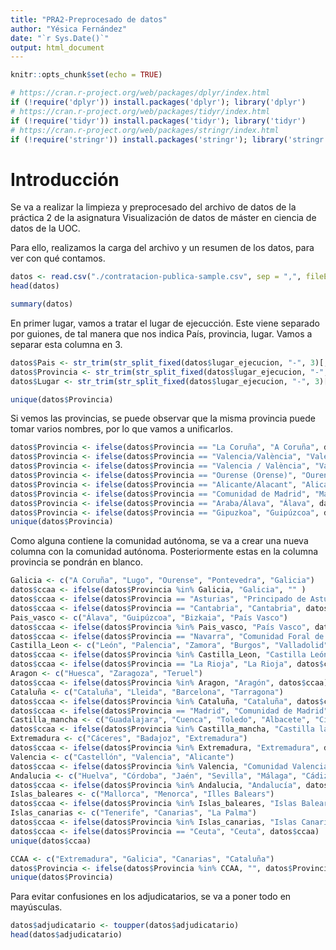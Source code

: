 ---
title: "PRA2-Preprocesado de datos"
author: "Yésica Fernández"
date: "`r Sys.Date()`"
output: html_document
---

```{r setup, include=FALSE}
knitr::opts_chunk$set(echo = TRUE)
```

```{r}
# https://cran.r-project.org/web/packages/dplyr/index.html
if (!require('dplyr')) install.packages('dplyr'); library('dplyr')
# https://cran.r-project.org/web/packages/tidyr/index.html
if (!require('tidyr')) install.packages('tidyr'); library('tidyr')
# https://cran.r-project.org/web/packages/stringr/index.html
if (!require('stringr')) install.packages('stringr'); library('stringr')
```


# Introducción

Se va a realizar la limpieza y preprocesado del archivo de datos de la práctica 2 de la asignatura Visualización de datos de máster en ciencia de datos de la UOC.

Para ello, realizamos la carga del archivo y un resumen de los datos, para ver con qué contamos.

```{r}
datos <- read.csv("./contratacion-publica-sample.csv", sep = ",", fileEncoding = "UTF-8", stringsAsFactors = TRUE)
head(datos)
```

```{r}
summary(datos)
```
En primer lugar, vamos a tratar el lugar de ejecucción. Este viene separado por guiones, de tal manera que nos indica País, provincia, lugar. Vamos a separar esta columna en 3.

```{r}
datos$Pais <- str_trim(str_split_fixed(datos$lugar_ejecucion, "-", 3)[,1])
datos$Provincia <- str_trim(str_split_fixed(datos$lugar_ejecucion, "-", 3)[,2])
datos$Lugar <- str_trim(str_split_fixed(datos$lugar_ejecucion, "-", 3)[,3])

```

```{r}
unique(datos$Provincia)
```


Si vemos las provincias, se puede observar que la misma provincia puede tomar varios nombres, por lo que vamos a unificarlos.


```{r}
datos$Provincia <- ifelse(datos$Provincia == "La Coruña", "A Coruña", datos$Provincia)
datos$Provincia <- ifelse(datos$Provincia == "Valencia/València", "Valencia", datos$Provincia)
datos$Provincia <- ifelse(datos$Provincia == "Valencia / València", "Valencia", datos$Provincia)
datos$Provincia <- ifelse(datos$Provincia == "Ourense (Orense)", "Ourense", datos$Provincia)
datos$Provincia <- ifelse(datos$Provincia == "Alicante/Alacant", "Alicante", datos$Provincia)
datos$Provincia <- ifelse(datos$Provincia == "Comunidad de Madrid", "Madrid", datos$Provincia)
datos$Provincia <- ifelse(datos$Provincia == "Araba/Álava", "Álava", datos$Provincia)
datos$Provincia <- ifelse(datos$Provincia == "Gipuzkoa", "Guipúzcoa", datos$Provincia)
unique(datos$Provincia)
```

Como alguna contiene la comunidad autónoma, se va a crear una nueva columna con la comunidad autónoma. Posteriormente estas en la columna provincia se pondrán en blanco.

```{r}
Galicia <- c("A Coruña", "Lugo", "Ourense", "Pontevedra", "Galicia")
datos$ccaa <- ifelse(datos$Provincia %in% Galicia, "Galicia", "" )
datos$ccaa <- ifelse(datos$Provincia == "Asturias", "Principado de Asturias", datos$ccaa)
datos$ccaa <- ifelse(datos$Provincia == "Cantabria", "Cantabria", datos$ccaa)
Pais_vasco <- c("Álava", "Guipúzcoa", "Bizkaia", "País Vasco")
datos$ccaa <- ifelse(datos$Provincia %in% Pais_vasco, "País Vasco", datos$ccaa)
datos$ccaa <- ifelse(datos$Provincia == "Navarra", "Comunidad Foral de Navarra", datos$ccaa)
Castilla_Leon <- c("León", "Palencia", "Zamora", "Burgos", "Valladolid", "Soria", "Segovia", "Salamanca", "Ávila")
datos$ccaa <- ifelse(datos$Provincia %in% Castilla_Leon, "Castilla León", datos$ccaa)
datos$ccaa <- ifelse(datos$Provincia == "La Rioja", "La Rioja", datos$ccaa)
Aragon <- c("Huesca", "Zaragoza", "Teruel")
datos$ccaa <- ifelse(datos$Provincia %in% Aragon, "Aragón", datos$ccaa)
Cataluña <- c("Cataluña", "Lleida", "Barcelona", "Tarragona")
datos$ccaa <- ifelse(datos$Provincia %in% Cataluña, "Cataluña", datos$ccaa)
datos$ccaa <- ifelse(datos$Provincia == "Madrid", "Comunidad de Madrid", datos$ccaa)
Castilla_mancha <- c("Guadalajara", "Cuenca", "Toledo", "Albacete", "Ciudad Real")
datos$ccaa <- ifelse(datos$Provincia %in% Castilla_mancha, "Castilla la Mancha", datos$ccaa)
Extremadura <- c("Cáceres", "Badajoz", "Extremadura")
datos$ccaa <- ifelse(datos$Provincia %in% Extremadura, "Extremadura", datos$ccaa)
Valencia <- c("Castellón", "Valencia", "Alicante")
datos$ccaa <- ifelse(datos$Provincia %in% Valencia, "Comunidad Valenciana", datos$ccaa)
Andalucia <- c("Huelva", "Córdoba", "Jaén", "Sevilla", "Málaga", "Cádiz", "Granada", "Almería")
datos$ccaa <- ifelse(datos$Provincia %in% Andalucia, "Andalucía", datos$ccaa)
Islas_baleares <- c("Mallorca", "Menorca", "Illes Balears")
datos$ccaa <- ifelse(datos$Provincia %in% Islas_baleares, "Islas Baleares", datos$ccaa)
Islas_canarias <- c("Tenerife", "Canarias", "La Palma")
datos$ccaa <- ifelse(datos$Provincia %in% Islas_canarias, "Islas Canarias", datos$ccaa)
datos$ccaa <- ifelse(datos$Provincia == "Ceuta", "Ceuta", datos$ccaa)
unique(datos$ccaa)
```

```{r}
CCAA <- c("Extremadura", "Galicia", "Canarias", "Cataluña")
datos$Provincia <- ifelse(datos$Provincia %in% CCAA, "", datos$Provincia)
unique(datos$Provincia)
```

Para evitar confusiones en los adjudicatarios, se va a poner todo en mayúsculas.

```{r}
datos$adjudicatario <- toupper(datos$adjudicatario)
head(datos$adjudicatario)
```

